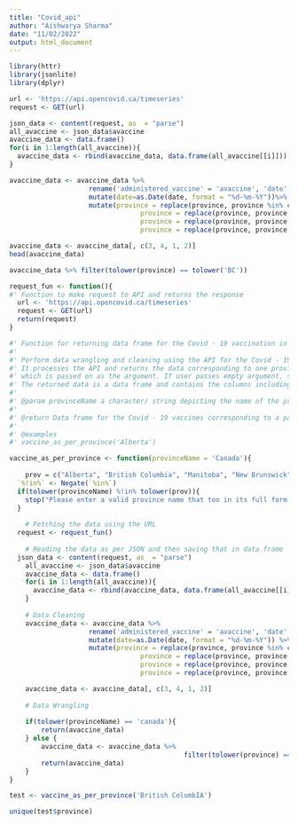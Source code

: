 ```yaml
---
title: "Covid_api"
author: "Aishwarya Sharma"
date: "11/02/2022"
output: html_document
---
```


```r
library(httr)
library(jsonlite)
library(dplyr)

```



```r
url <- 'https://api.opencovid.ca/timeseries'
request <- GET(url)
```



```r
json_data <- content(request, as  = "parse")
all_avaccine <- json_data$avaccine
avaccine_data <- data.frame()
for(i in 1:length(all_avaccine)){
  avaccine_data <- rbind(avaccine_data, data.frame(all_avaccine[[i]]))
}
```

```r
avaccine_data <- avaccine_data %>% 
					rename('administered_vaccine' = 'avaccine', 'date' = 'date_vaccine_administered') %>%
					mutate(date=as.Date(date, format = "%d-%m-%Y"))%>%
					mutate(province = replace(province, province %in% c("BC"), "British Columbia"),
								 province = replace(province, province %in% c("NL"), "Newfoundland and Labrador"),
								 province = replace(province, province %in% c("NWT"), "Northwest Territories"),
								 province = replace(province, province %in% c("PEI"), "Prince Edward Island"))

avaccine_data <- avaccine_data[, c(3, 4, 1, 2)]
head(avaccine_data)
```

```r
avaccine_data %>% filter(tolower(province) == tolower('BC')) 
```


```r
request_fun <- function(){
#' Function to make request to API and returns the response
  url <- 'https://api.opencovid.ca/timeseries'
  request <- GET(url)
  return(request)
}
```






```r
#' Function for returning data frame for the Covid - 19 vaccination in different provinces in Canada.
#' 
#' Perform data wrangling and cleaning using the API for the Covid - 19 cases in Canada. 
#' It processes the API and returns the data corresponding to one province 
#' which is passed on as the argument. If user passes empty argument, so by default Canada is used which returns the data of whole Canada as a whole.
#' The returned data is a data frame and contains the columns including the date of the vaccination, province name, administered vaccine and cumulative vaccine.
#'    
#' @param provinceName a character/ string depicting the name of the province
#' 
#' @return Data frame for the Covid - 19 vaccines corresponding to a particular province
#' 
#' @examples 
#' vaccine_as_per_province('Alberta')

vaccine_as_per_province <- function(provinceName = 'Canada'){
	
	prov = c("Alberta", "British Columbia", "Manitoba", "New Brunswick", "Newfoundland and Labrador", "Nova Scotia", "Nunavut", "Northwest Territories", "Ontario", "Prince Edward 	                Island", "Quebec", "Saskatchewan", "Yukon", "Canada")
  `%!in%` <- Negate(`%in%`)
  if(tolower(provinceName) %!in% tolower(prov)){
    stop("Please enter a valid province name that too in its full form!")
  }
	
	# Fetching the data using the URL
  request <- request_fun()
	
	# Reading the data as per JSON and then saving that in data frame
  json_data <- content(request, as  = "parse")
	all_avaccine <- json_data$avaccine
	avaccine_data <- data.frame()
	for(i in 1:length(all_avaccine)){
	  avaccine_data <- rbind(avaccine_data, data.frame(all_avaccine[[i]]))
	}
	
	# Data Cleaning
	avaccine_data <- avaccine_data %>% 
					rename('administered_vaccine' = 'avaccine', 'date' = 'date_vaccine_administered') %>%
					mutate(date=as.Date(date, format = "%d-%m-%Y")) %>%
					mutate(province = replace(province, province %in% c("BC"), "British Columbia"),
								 province = replace(province, province %in% c("NL"), "Newfoundland and Labrador"),
								 province = replace(province, province %in% c("NWT"), "Northwest Territories"),
								 province = replace(province, province %in% c("PEI"), "Prince Edward Island"))

	avaccine_data <- avaccine_data[, c(3, 4, 1, 2)]
	
	# Data Wrangling
	
	if(tolower(provinceName) == 'canada'){
		return(avaccine_data)
	} else {
		avaccine_data <- avaccine_data %>% 
											filter(tolower(province) == tolower(provinceName))
		return(avaccine_data)
	}
}
```


```r
test <- vaccine_as_per_province('British ColumbIA')
```


```r
unique(test$province)
```

